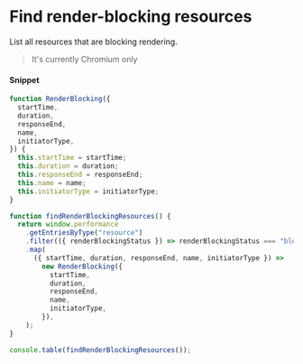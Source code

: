 # Find render-blocking resources

List all resources that are blocking rendering.

> It's currently Chromium only

#### Snippet

```js copy
function RenderBlocking({
  startTime,
  duration,
  responseEnd,
  name,
  initiatorType,
}) {
  this.startTime = startTime;
  this.duration = duration;
  this.responseEnd = responseEnd;
  this.name = name;
  this.initiatorType = initiatorType;
}

function findRenderBlockingResources() {
  return window.performance
    .getEntriesByType("resource")
    .filter(({ renderBlockingStatus }) => renderBlockingStatus === "blocking")
    .map(
      ({ startTime, duration, responseEnd, name, initiatorType }) =>
        new RenderBlocking({
          startTime,
          duration,
          responseEnd,
          name,
          initiatorType,
        }),
    );
}

console.table(findRenderBlockingResources());
```
